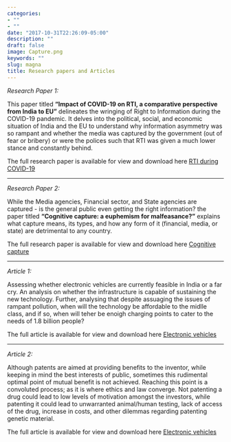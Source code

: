```yaml
---
categories:
- ""
- ""
date: "2017-10-31T22:26:09-05:00"
description: ""
draft: false
image: Capture.png
keywords: ""
slug: magna
title: Research papers and Articles 
---
```


*Research Paper 1:* 

This paper titled **"Impact of COVID-19 on RTI, a comparative perspective from India to EU"** delineates the wringing of Right to Information during the COVID-19 pandemic. It delves into the political, social, and economic situation of India and the EU to understand why information asymmetry was so rampant and whether the media was captured by the government (out of fear or bribery) or were the polices such that RTI was given a much lower stance and constantly behind.  

The full research paper is available for view and download here [RTI during COVID-19](https://drive.google.com/file/d/1yLdU4vgox8-lbcMZah_dI2N4zk5x-JMZ/view?usp=sharing)

---

*Research Paper 2:*

While the Media agencies, Financial sector, and State agencies are captured - is the general public even getting the right information? the paper titled **"Cognitive capture: a euphemism for malfeasance?"** explains what capture means, its types, and how any form of it (financial, media, or state) are detrimental to any country. 

The full research paper is available for view and download here [Cognitive capture](https://drive.google.com/file/d/1msoVe4j1qUo3nLU_CUcrLPBaA4go1zns/view?usp=sharing)

---

*Article 1:*

Assessing whether electronic vehicles are currently feasible in India or a far cry. An analysis on whether the infrastructure is capable of sustaining the new technology. Further, analysing that despite assuaging the issues of rampant pollution, when will the technology be affordable to the midlle class, and if so, when will teher be enoigh charging points to cater to the needs of 1.8 billion people?

The full article is available for view and download here [Electronic vehicles](https://docs.google.com/document/d/1VUm7tHNak7XY_ez_xAMLaTjxluYrW3cA/edit?usp=sharing&ouid=107166632087239457492&rtpof=true&sd=true)

---

*Article 2:*

Although patents are aimed at providing benefits to the inventor, while keeping in mind the best interests of public, sometimes this rudimental optimal point of mutual benefit is not achieved. Reaching this point is a convoluted process; as it is where ethics and law converge. Not patenting a drug could lead to low levels of motivation amongst the investors, while patenting it could lead to unwarranted animal/human testing, lack of access of the drug, increase in costs, and other dilemmas regarding patenting genetic material. 

The full article is available for view and download here [Electronic vehicles](https://docs.google.com/document/d/1ar2b4H2yWt_zZf4YLz5Z5nKPK4hJeq5W/edit?usp=sharing&ouid=107166632087239457492&rtpof=true&sd=true)

